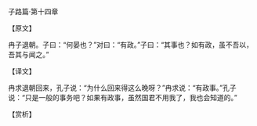 

子路篇·第十四章

【原文】

冉子退朝。子曰：“何晏也？”对曰：“有政。”子曰：“其事也？如有政，虽不吾以，吾其与闻之。”

【译文】

冉求退朝回来，孔子说：“为什么回来得这么晚呀？”冉求说：“有政事。”孔子说：“只是一般的事务吧？如果有政事，虽然国君不用我了，我也会知道的。”

【赏析】

